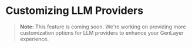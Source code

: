# Customizing LLM Providers

> **Note:** This feature is coming soon. We're working on providing more customization options for LLM providers to enhance your GenLayer experience.
